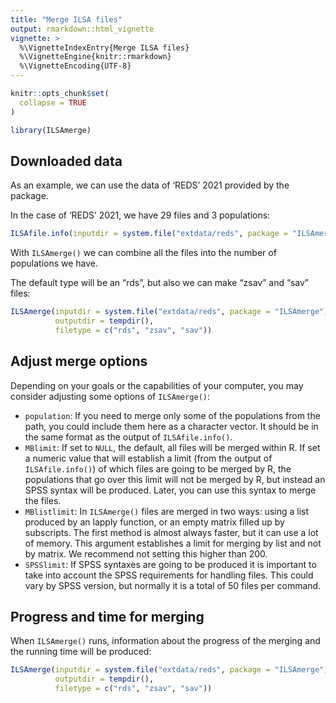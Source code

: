```yaml
---
title: "Merge ILSA files"
output: rmarkdown::html_vignette
vignette: >
  %\VignetteIndexEntry{Merge ILSA files}
  %\VignetteEngine{knitr::rmarkdown}
  %\VignetteEncoding{UTF-8}
---
```


```r
knitr::opts_chunk$set(
  collapse = TRUE
)
```

```r
library(ILSAmerge)
```

## Downloaded data

As an example, we can use the data of 'REDS' 2021 provided by the package.

In the case of 'REDS' 2021, we have 29 files and 3 populations:
```r
ILSAfile.info(inputdir = system.file("extdata/reds", package = "ILSAmerge"))
```

With `ILSAmerge()` we can combine all the files into the number of populations
we have.

The default
type will be an "rds", but also we can make "zsav" and "sav" files:

```r
ILSAmerge(inputdir = system.file("extdata/reds", package = "ILSAmerge"), 
          outputdir = tempdir(), 
          filetype = c("rds", "zsav", "sav"))
```


## Adjust merge options

Depending on your goals or the capabilities of your computer, 
you may consider adjusting some options of `ILSAmerge()`:

- `population`: If you need to merge only some of the populations from the
path, you could include them here as a character vector. It should be in the 
same format as the output of `ILSAfile.info()`.
- `MBlimit`: If set to `NULL`, the default, all files will be
merged within R. If set a numeric value that will establish a limit (from the
output of `ILSAfile.info()`) of which files are going to be merged by R, 
the populations that go over this limit will not be merged by R, but instead an
SPSS syntax will be produced. Later, you can use this syntax to merge the files.
- `MBlistlimit`: In `ILSAmerge()` files are merged in two ways: using a list
produced by an lapply function, or an empty matrix filled up by subscripts.
The first method is almost always faster, but it can use a lot of memory.
This argument establishes a limit for merging by list and not by matrix.
We recommend not setting this higher than 200.
- `SPSSlimit`: If SPSS syntaxes are going to be produced it is important to
take into account the SPSS requirements for handling files. This could vary
by SPSS version, but normally it is a total of 50 files per command.

## Progress and time for merging

When `ILSAmerge()` runs, information about the progress of the merging and the
running time will be produced:

```r
ILSAmerge(inputdir = system.file("extdata/reds", package = "ILSAmerge"), 
          outputdir = tempdir(), 
          filetype = c("rds", "zsav", "sav"))
```
